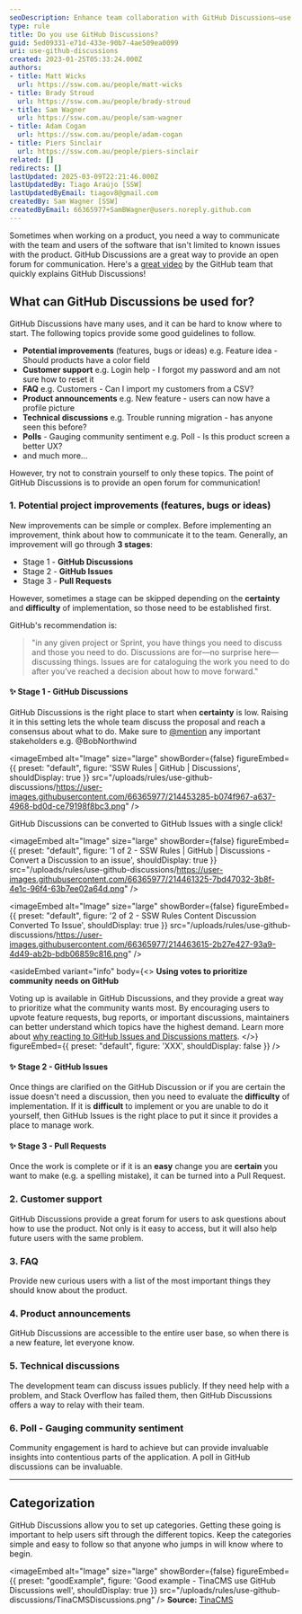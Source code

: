 ```yaml
---
seoDescription: Enhance team collaboration with GitHub Discussions—use them for feature ideas, customer support, FAQs, product announcements, and more.
type: rule
title: Do you use GitHub Discussions?
guid: 5ed09331-e71d-433e-90b7-4ae509ea0099
uri: use-github-discussions
created: 2023-01-25T05:33:24.000Z
authors:
- title: Matt Wicks
  url: https://ssw.com.au/people/matt-wicks
- title: Brady Stroud
  url: https://ssw.com.au/people/brady-stroud
- title: Sam Wagner
  url: https://ssw.com.au/people/sam-wagner
- title: Adam Cogan
  url: https://ssw.com.au/people/adam-cogan
- title: Piers Sinclair
  url: https://ssw.com.au/people/piers-sinclair
related: []
redirects: []
lastUpdated: 2025-03-09T22:21:46.000Z
lastUpdatedBy: Tiago Araújo [SSW]
lastUpdatedByEmail: tiagov8@gmail.com
createdBy: Sam Wagner [SSW]
createdByEmail: 66365977+SamBWagner@users.noreply.github.com
---
```


Sometimes when working on a product, you need a way to communicate with the team and users of the software that isn't limited to known issues with the product. GitHub Discussions are a great way to provide an open forum for communication.
Here's a [great video](https://www.youtube.com/watch?v=bErGYN3Ljz8) by the GitHub team that quickly explains GitHub Discussions!

<youtubeEmbed url="https://www.youtube.com/embed/bErGYN3Ljz8" description="Video: What is GitHub Discussions? (40 sec)" />

## What can GitHub Discussions be used for?

GitHub Discussions have many uses, and it can be hard to know where to start. The following topics provide some good guidelines to follow.

* **Potential improvements** (features, bugs or ideas) e.g. Feature idea - Should products have a color field
* **Customer support** e.g. Login help - I forgot my password and am not sure how to reset it
* **FAQ** e.g. Customers - Can I import my customers from a CSV?
* **Product announcements** e.g. New feature - users can now have a profile picture
* **Technical discussions** e.g. Trouble running migration - has anyone seen this before?
* **Polls** - Gauging community sentiment e.g. Poll - Is this product screen a better UX?
* and much more...

However, try not to constrain yourself to only these topics. The point of GitHub Discussions is to provide an open forum for communication!

### 1. Potential project improvements (features, bugs or ideas)

New improvements can be simple or complex. Before implementing an improvement, think about how to communicate it to the team. Generally, an improvement will go through **3 stages**:

* Stage 1 - **GitHub Discussions**
* Stage 2 - **GitHub Issues**
* Stage 3 - **Pull Requests**

However, sometimes a stage can be skipped depending on the **certainty** and **difficulty** of implementation, so those need to be established first.

GitHub's recommendation is:

> "in any given project or Sprint, you have things you need to discuss and those you need to do. Discussions are for—no surprise here—discussing things. Issues are for cataloguing the work you need to do after you’ve reached a decision about how to move forward."

#### ✨ Stage 1 - GitHub Discussions

GitHub Discussions is the right place to start when **certainty** is low. Raising it in this setting lets the whole team discuss the proposal and reach a consensus about what to do. Make sure to [@mention](/when-you-use-mentions-in-a-pbi) any important stakeholders e.g. @BobNorthwind


<imageEmbed
  alt="Image"
  size="large"
  showBorder={false}
  figureEmbed={{
    preset: "default",
    figure: 'SSW Rules | GitHub | Discussions',
    shouldDisplay: true
  }}
  src="/uploads/rules/use-github-discussions/https://user-images.githubusercontent.com/66365977/214453285-b074f967-a637-4968-bd0d-ce79198f8bc3.png"
/>

GitHub Discussions can be converted to GitHub Issues with a single click!


<imageEmbed
  alt="Image"
  size="large"
  showBorder={false}
  figureEmbed={{
    preset: "default",
    figure: '1 of 2 - SSW Rules | GitHub | Discussions - Convert a Discussion to an issue',
    shouldDisplay: true
  }}
  src="/uploads/rules/use-github-discussions/https://user-images.githubusercontent.com/66365977/214461325-7bd47032-3b8f-4e1c-96f4-63b7ee02a64d.png"
/>


<imageEmbed
  alt="Image"
  size="large"
  showBorder={false}
  figureEmbed={{
    preset: "default",
    figure: '2 of 2 - SSW Rules Content Discussion Converted To Issue',
    shouldDisplay: true
  }}
  src="/uploads/rules/use-github-discussions/https://user-images.githubusercontent.com/66365977/214463615-2b27e427-93a9-4d49-ab2b-bdb06859c816.png"
/>

<asideEmbed
  variant="info"
  body={<>
    **Using votes to prioritize community needs on GitHub**

Voting up is available in GitHub Discussions, and they provide a great way to prioritize what the community wants most. By encouraging users to upvote feature requests, bug reports, or important discussions, maintainers can better understand which topics have the highest demand. Learn more about [why reacting to GitHub Issues and Discussions matters](react-to-github).
  </>}
  figureEmbed={{
    preset: "default",
    figure: 'XXX',
    shouldDisplay: false
  }}
/>

#### ✨ Stage 2 - GitHub Issues

Once things are clarified on the GitHub Discussion or if you are certain the issue doesn't need a discussion, then you need to evaluate the **difficulty** of implementation. If it is **difficult** to implement or you are unable to do it yourself, then GitHub Issues is the right place to put it since it provides a place to manage work.

#### ✨ Stage 3 - Pull Requests

Once the work is complete or if it is an **easy** change you are **certain** you want to make (e.g. a spelling mistake), it can be turned into a Pull Request.

### 2. Customer support

GitHub Discussions provide a great forum for users to ask questions about how to use the product. Not only is it easy to access, but it will also help future users with the same problem.

### 3. FAQ

Provide new curious users with a list of the most important things they should know about the product.

### 4. Product announcements

GitHub Discussions are accessible to the entire user base, so when there is a new feature, let everyone know.

### 5. Technical discussions

The development team can discuss issues publicly. If they need help with a problem, and Stack Overflow has failed them, then GitHub Discussions offers a way to relay with their team.

### 6. Poll - Gauging community sentiment

Community engagement is hard to achieve but can provide invaluable insights into contentious parts of the application. A poll in GitHub discussions can be invaluable.

---

## Categorization

GitHub Discussions allow you to set up categories. Getting these going is important to help users sift through the different topics. Keep the categories simple and easy to follow so that anyone who jumps in will know where to begin.

<imageEmbed
  alt="Image"
  size="large"
  showBorder={false}
  figureEmbed={{
    preset: "goodExample",
    figure: 'Good example - TinaCMS use GitHub Discussions well',
    shouldDisplay: true
  }}
  src="/uploads/rules/use-github-discussions/TinaCMSDiscussions.png"
/>
**Source:** [TinaCMS](https://github.com/tinacms/tinacms/discussions)
